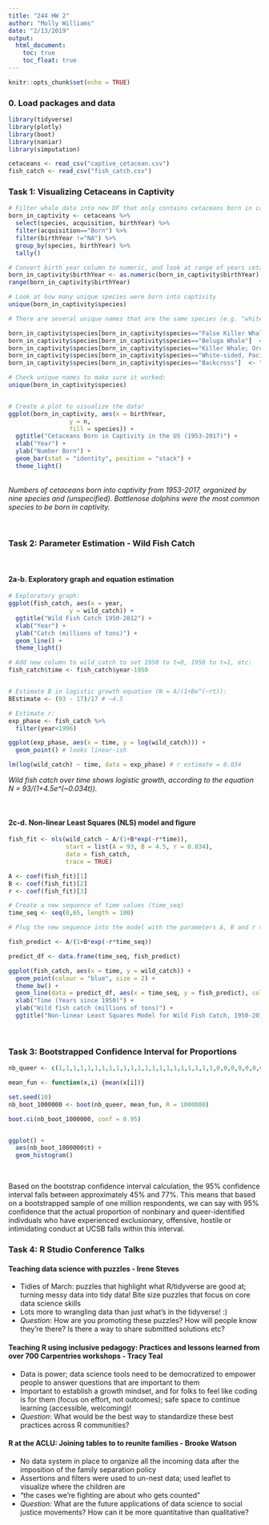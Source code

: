 ```yaml
---
title: "244 HW 2"
author: "Molly Williams"
date: "2/13/2019"
output:
  html_document:
    toc: true
    toc_float: true
---
```


```r
knitr::opts_chunk$set(echo = TRUE)
```
### 0. Load packages and data
```r

library(tidyverse)
library(plotly)
library(boot)
library(naniar)
library(simputation)

cetaceans <- read_csv("captive_cetacean.csv")
fish_catch <- read_csv("fish_catch.csv")

```


### Task 1: Visualizing Cetaceans in Captivity
```r


# Filter whale data into new DF that only contains cetaceans born in captivity; retain species and birth year (remove NAs), group by species/birth year
born_in_captivity <- cetaceans %>%
  select(species, acquisition, birthYear) %>% 
  filter(acquisition=="Born") %>%
  filter(birthYear !="NA") %>%
  group_by(species, birthYear) %>%
  tally()

# Convert birth year column to numeric, and look at range of years cetaceans were born into captivity 
born_in_captivity$birthYear <- as.numeric(born_in_captivity$birthYear)
range(born_in_captivity$birthYear)

# Look at how many unique species were born into captivity
unique(born_in_captivity$species)  

# There are several unique names that are the same species (e.g. "white sided, pacific" and "pacific white-sided") that need to be combined:

born_in_captivity$species[born_in_captivity$species=="False Killer Whale"]  <- "Pseudorca" 
born_in_captivity$species[born_in_captivity$species=="Beluga Whale"]  <- "Beluga" 
born_in_captivity$species[born_in_captivity$species=="Killer Whale; Orca"]  <- "Orca" 
born_in_captivity$species[born_in_captivity$species=="White-sided, Pacific"]  <- "Pacific White-Sided"
born_in_captivity$species[born_in_captivity$species=="Backcross"]  <- "Hybrid"

# Check unique names to make sure it worked:
unique(born_in_captivity$species)  


# Create a plot to visualize the data!
ggplot(born_in_captivity, aes(x = birthYear, 
                 y = n,
                 fill = species)) + 
  ggtitle("Cetaceans Born in Captivity in the US (1953-2017)") +
  xlab("Year") +
  ylab("Number Born") +
  geom_bar(stat = "identity", position = "stack") +
  theme_light()

```
<br>
*Numbers of cetaceans born into captivity from 1953-2017, organized by nine species and (unspecified). Bottlenose dolphins were the most common species to be born in captivity.*

<br>


### Task 2: Parameter Estimation - Wild Fish Catch

<br>

#### 2a-b. Exploratory graph and equation estimation
```r

# Exploratory graph: 
ggplot(fish_catch, aes(x = year, 
                 y = wild_catch)) + 
  ggtitle("Wild Fish Catch 1950-2012") +
  xlab("Year") +
  ylab("Catch (millions of tons)") +
  geom_line() +
  theme_light()

# Add new column to wild_catch to set 1950 to t=0, 1950 to t=1, etc:
fish_catch$time <- fish_catch$year-1950


# Estimate B in logistic growth equation (N = A/(1+Be^(~rt)): 
BEstimate <- (93 - 17)/17 # ~4.5

# Estimate r: 
exp_phase <- fish_catch %>% 
  filter(year<1996)

ggplot(exp_phase, aes(x = time, y = log(wild_catch))) +
  geom_point() # looks linear-ish

lm(log(wild_catch) ~ time, data = exp_phase) # r estimate = 0.034


```
*Wild fish catch over time shows logistic growth, according to the equation N = 93/(1+4.5e^(~0.034t)).* 

<br>

#### 2c-d. Non-linear Least Squares (NLS) model and figure 
```r


fish_fit <- nls(wild_catch ~ A/(1+B*exp(-r*time)),
                start = list(A = 93, B = 4.5, r = 0.034),
                data = fish_catch,
                trace = TRUE)

A <- coef(fish_fit)[1]
B <- coef(fish_fit)[2]
r <- coef(fish_fit)[3]

# Create a new sequence of time values (time_seq)
time_seq <- seq(0,65, length = 100)

# Plug the new sequence into the model with the parameters A, B and r that we found:

fish_predict <- A/(1+B*exp(-r*time_seq))

predict_df <- data.frame(time_seq, fish_predict)

ggplot(fish_catch, aes(x = time, y = wild_catch)) + 
  geom_point(colour = "blue", size = 2) + 
  theme_bw() +
  geom_line(data = predict_df, aes(x = time_seq, y = fish_predict), colour = "green", size = 1) + 
  xlab("Time (Years since 1950)") +
  ylab("Wild fish catch (millions of tons)") +
  ggtitle("Non-linear Least Squares Model for Wild Fish Catch, 1950-2012")

```



<br>

### Task 3: Bootstrapped Confidence Interval for Proportions


```r

nb_queer <- c(1,1,1,1,1,1,1,1,1,1,1,1,1,1,1,1,1,1,1,1,1,1,0,0,0,0,0,0,0,0,0,0,0,0,0,0)

mean_fun <- function(x,i) {mean(x[i])}

set.seed(10)
nb_boot_1000000 <- boot(nb_queer, mean_fun, R = 1000000)

boot.ci(nb_boot_1000000, conf = 0.95)


ggplot() +
  aes(nb_boot_1000000$t) +
  geom_histogram()

```
<br>

Based on the bootstrap confidence interval calculation, the 95% confidence interval falls between approximately 45% and 77%. This means that based on a bootstrapped sample of one million respondents, we can say with 95% confidence that the actual proportion of nonbinary and queer-identified indivduals who have experienced exclusionary, offensive, hostile or intimidating conduct at UCSB falls within this interval.


### Task 4: R Studio Conference Talks


#### Teaching data science with puzzles - Irene Steves
- Tidies of March: puzzles that highlight what R/tidyverse are good at; turning messy data into tidy data! Bite size puzzles that focus on core data science skills
- Lots more to wrangling data than just what's in the tidyverse! :) 
- *Question*: How are you promoting these puzzles? How will people know they're there? Is there a way to share submitted solutions etc?




#### Teaching R using inclusive pedagogy: Practices and lessons learned from over 700 Carpentries workshops - Tracy Teal
- Data is power; data science tools need to be democratized to empower people to answer questions that are important to them
- Important to establish a growth mindset, and for folks to feel like coding is for them (focus on effort, not outcomes); safe space to continue learning (accessible, welcoming)!
- *Question*: What would be the best way to standardize these best practices across R communities?


#### R at the ACLU: Joining tables to to reunite families - Brooke Watson
- No data system in place to organize all the incoming data after the imposition of the family separation policy 
- Assertions and filters were used to un-nest data; used leaflet to visualize where the children are
- "the cases we're fighting are about who gets counted"
- *Question*: What are the future applications of data science to social justice movements? How can it be more quantitative than qualitative? 



